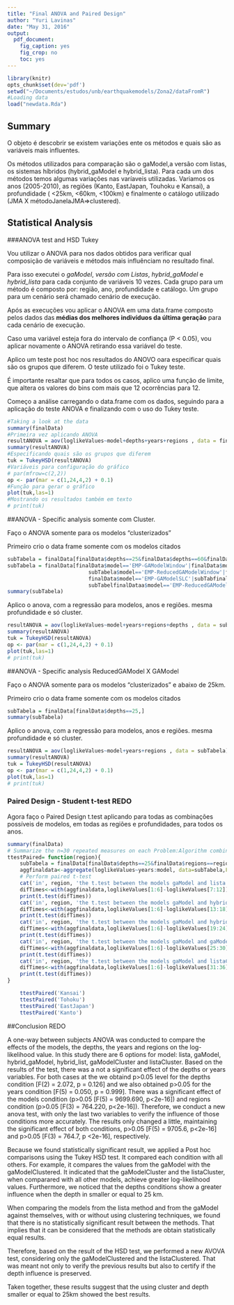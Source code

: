 ```yaml
---
title: "Final ANOVA and Paired Design"
author: "Yuri Lavinas"
date: "May 31, 2016"
output:
  pdf_document:
    fig_caption: yes
    fig_crop: no
    toc: yes
---
```


```r
library(knitr)
opts_chunk$set(dev='pdf')
setwd("~/Documents/estudos/unb/earthquakemodels/Zona2/dataFromR")
#Loading data
load("newdata.Rda")
```

## Summary
 
O objeto é descobrir se existem variações ente os métodos e quais são as variáveis mais influentes.

Os métodos utilizados para comparação são o gaModel,a versão com listas, os sistemas híbridos (hybrid_gaModel e hybrid_lista). Para cada um dos métodos temos algumas variações nas varíaveis utilizadas. Variamos os anos (2005-2010), as regiões (Kanto, EastJapan, Touhoku e Kansai), a profundidade ( <25km, <60km, <100km) e finalmente o catálogo utilizado (JMA X métodoJanelaJMA=>clustered).

## Statistical Analysis
###ANOVA test and HSD Tukey

Vou utilizar o ANOVA para nos dados obtidos para verificar qual composição de variáveis e métodos mais influênciam no resultado final.

Para isso executei o *gaModel*, *versão com Listas*, *hybrid_gaModel* e *hybrid_lista* para cada conjunto de variáveis 10 vezes. Cada grupo para um método é composto por: região, ano, profundidade e catálogo. Um grupo para um cenário será chamado cenário de execução.

Após as execuções vou aplicar o ANOVA em uma data.frame composto pelos dados das **médias dos melhores indivíduos da última geração** para cada cenário de execução. 

Caso uma variável esteja fora do intervalo de confiança (P < 0.05), vou aplicar novamente o ANOVA retirando essa variável do teste. 

Aplico um teste post hoc nos resultados do ANOVO oara especificar quais são os grupos que diferem. O teste utilizado foi o Tukey teste.

É importante resaltar que para todos os casos, aplico uma função de limite, que altera os valores do bins com mais que 12 ocorrências para 12.

Começo a análise carregando o data.frame com os dados, seguindo para a aplicação do teste ANOVA e finalizando com o uso do Tukey teste.



```r
#Taking a look at the data
summary(finalData)
#Primeira vez aplicando ANOVA
resultANOVA = aov(loglikeValues~model+depths+years+regions , data = finalData)
summary(resultANOVA)
#Especificando quais são os grupos que diferem
tuk = TukeyHSD(resultANOVA)
#Variáveis para configuração do gráfico
# par(mfrow=c(2,2))
op <- par(mar = c(1,24,4,2) + 0.1)
#Função para gerar o gráfico
plot(tuk,las=1)
#Mostrando os resultados também em texto
# print(tuk)
```

##ANOVA - Specific analysis somente com Cluster.

Faço o ANOVA somente para os modelos "clusterizados"

Primeiro crio o data frame somente com os modelos citados
```r
subTabela = finalData[finalData$depths==25&finalData$depths==60&finalData$depths==100,]
subTabela = finalData[finalData$model=='EMP-GAModelWindow'|finalData$model=='GAModelWindow'|
                          subTabela$model=='EMP-ReducedGAModelWindow'|finalData$model=='ReducedGAModelWindow'|
                          finalData$model=='EMP-GAModelSLC'|subTabfinalDataela$model=='GAModelSLC'|
                          subTabelfinalDataa$model=='EMP-ReducedGAModelSLC'|finalData$model=='ReducedGAModelSLC',]
summary(subTabela)
```

Aplico o anova, com a regressão para modelos, anos e regiões. mesma profundidade e só cluster.

```r
resultANOVA = aov(loglikeValues~model+years+regions+depths , data = subTabela)
summary(resultANOVA)
tuk = TukeyHSD(resultANOVA)
op <- par(mar = c(1,24,4,2) + 0.1)
plot(tuk,las=1)
# print(tuk)
```

##ANOVA - Specific analysis ReducedGAModel X GAModel

Faço o ANOVA somente para os modelos "clusterizados" e abaixo de 25km.

Primeiro crio o data frame somente com os modelos citados
```r
subTabela = finalData[finalData$depths==25,]
summary(subTabela)
```

Aplico o anova, com a regressão para modelos, anos e regiões. mesma profundidade e só cluster.

```r
resultANOVA = aov(loglikeValues~model+years+regions , data = subTabela)
summary(resultANOVA)
tuk = TukeyHSD(resultANOVA)
op <- par(mar = c(1,24,4,2) + 0.1)
plot(tuk,las=1)
# print(tuk)
```

### Paired Design - Student t-test REDO

Agora faço o Paired Design t.test aplicando para todas as combinações possíveis de modelos, em todas as regiões e profundidades, para todos os anos.


```r
summary(finalData)
# Summarize the n=30 repeated measures on each Problem:Algorithm combination by their mean value
ttestPaired= function(region){
    subTabela = finalData[finalData$depths==25&finalData$regions==region,]
    aggfinaldata<-aggregate(loglikeValues~years:model, data=subTabela,FUN=mean)
    # Perform paired t-test
    cat('in', region, 'the t.test between the models gaModel and lista is: ')
    difTimes<-with(aggfinaldata,loglikeValues[1:6]-loglikeValues[7:12])
    print(t.test(difTimes))
    cat('in', region, 'the t.test between the models gaModel and hybrid_gaModel is: ')
    difTimes<-with(aggfinaldata,loglikeValues[1:6]-loglikeValues[13:18])
    print(t.test(difTimes))
    cat('in', region, 'the t.test between the models gaModel and hybrid_listaGA_New is: ')
    difTimes<-with(aggfinaldata,loglikeValues[1:6]-loglikeValues[19:24])
    print(t.test(difTimes))
    cat('in', region, 'the t.test between the models gaModel and gaModelCluster is: ')
    difTimes<-with(aggfinaldata,loglikeValues[1:6]-loglikeValues[25:30])
    print(t.test(difTimes))
    cat('in', region, 'the t.test between the models gaModel and listaCluster is: ')
    difTimes<-with(aggfinaldata,loglikeValues[1:6]-loglikeValues[31:36])
    print(t.test(difTimes))
}

    ttestPaired('Kansai')
    ttestPaired('Tohoku')
    ttestPaired('EastJapan')
    ttestPaired('Kanto')
```


##Conclusion REDO


A one-way between subjects ANOVA was conducted to compare the effects of the models, the depths, the years and regions on the log-likelihood value. In this study there are 6 options for model: lista, gaModel, hybrid_gaModel, hybrid_list, gaModelCluster and listaCluster. Based on the results of the test, there was a not a significant effect of the depths or years variables. For both cases at the we obtaind p>0.05 level for the depths condition [F(2) = 2.072, p = 0.126] and we also obtained p>0.05 for the years condition  [F(5) = 0.050, p = 0.999]. There was a significant effect of the models condition (p>0.05 [F(5) = 9699.690, p<2e-16]) and regions condition (p>0.05 [F(3) = 764.220, p<2e-16]). Therefore, we conduct a new anova test, with only the last two variables to verify the influence of those conditions more accurately. The results only changed a little, maintaining the significant effect of both conditions, p>0.05 [F(5) = 9705.6, p<2e-16] and p>0.05 [F(3) = 764.7, p <2e-16], respectively.

Because we found statistically significant result, we applied a Post hoc comparisons using the Tukey HSD test. It compared each condition with all others. For example, it compares the values from the gaModel with the gaModelClustered. It indicated that the gaModelCluster and the listaCluster, when comparared with all other models, achieve greater log-likelihood values. Furthermore, we noticed that the depths conditions show a greater influence when the depth in smaller or equal to 25 km.

When comparing the models from the lista method and from the gaModel against themselves, with or without using clustering techniques, we found that there is no statistically significant result between the methods. That implies that it can be considered that the methods are obtain statistically equal results.

Therefore, based on the result of the HSD test, we performed a new AVOVA test, considering only the gaModelClustered and the listaClustered. That was meant not only to verify the previous results but also to certify if the depth influence is preserved.

Taken together, these results suggest that the using cluster and depth smaller or equal to 25km showed the best results. 